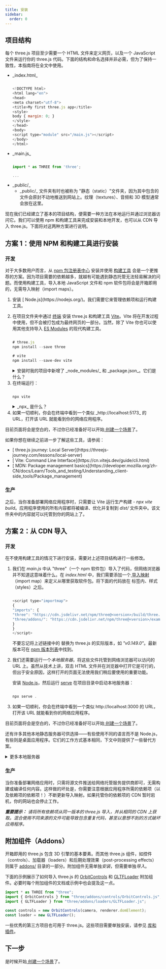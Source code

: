 ```yaml
---
title: 安装
sidebar:
  order: 0
---
```


## 项目结构

每个 three.js 项目至少需要一个 HTML 文件来定义网页，以及一个 JavaScript 文件来运行你的 three.js 代码。下面的结构和命名选择并非必需，但为了保持一致性，本指南将在全文中使用。

<ul>
<li>
_index.html_

```javascript

<!DOCTYPE html>
<html lang="en">
<head>
<meta charset="utf-8">
<title>My first three.js app</title>
<style>
body { margin: 0; }
</style>
</head>
<body>
<script type="module" src="/main.js"></script>
</body>
</html>

```

</li>
<li>
_main.js_

```javascript

import * as THREE from 'three';

...

```

</li>
<li>
_public/_
<ul>
<li>
_public/_ 文件夹有时也被称为 "静态（static）"文件夹，因为其中包含的文件会原封不动地推送到网站上。纹理（textures）、音频和 3D 模型通常会放在这里。
</li>
</ul>
</li>
</ul>

现在我们已经建立了基本的项目结构，便需要一种方法在本地运行并通过浏览器访问它。我们可以使用 npm 和构建工具来完成安装和本地开发，也可以从 CDN 导入 three.js。下面将对这两种方案进行说明。

## 方案 1：使用 NPM 和构建工具进行安装

### 开发

对于大多数用户而言，从 [ npm 包注册表中心](https://www.npmjs.com/) 安装并使用 [ 构建工具](https://eloquentjavascript.net/10_modules.html#h_zWTXAU93DC) 会是一个更推荐的方案。因为项目需要的依赖越多，就越有可能遇到静态托管无法轻易解决的问题。而使用构建工具，导入本地 JavaScript 文件和 npm 软件包将会是开箱即用的，无需导入映射（import maps）。

<ol>
<li>
安装 [ Node.js](https://nodejs.org/)。我们需要它来管理依赖项和运行构建工具。
</li>
<li>

在项目文件夹中通过 [ 终端](https://www.joshwcomeau.com/javascript/terminal-for-js-devs/) 安装 three.js 和构建工具 [ Vite](https://cn.vitejs.dev/)。Vite 将在开发过程中使用，但不会被打包成为最终网页的一部分。当然，除了 Vite 你也可以使用其他支持导入 [ ES Modules](https://eloquentjavascript.net/10_modules.html#h_zWTXAU93DC) 的现代构建工具。

```javascript

# three.js
npm install --save three

# vite
npm install --save-dev vite

```

<aside>
<details>
<summary>安装时我的项目中新增了 _node_modules/_ 和 _package.json_。它们是什么？</summary>

npm 使用 _package.json_ 来描述你已经安装的每个依赖项的版本。如果有其他人和你一起开发项目，他们只需运行 _npm install_ 就能安装每个依赖项的原始版本。如果你在使用版本控制器（如：Git、SVN）来控制代码版本，那么 _package.json_ 应当被提交。

npm 将每个依赖项的代码放在 _node_modules/_ 下的文件夹中。当Vite构建应用程序时，它会看到 “three” 的导入，并自动从该文件夹中提取 three.js 文件。 _node_modules/_ 文件夹仅在开发过程中使用，不应上传到你的网络托管提供商或提交到版本历史记录中。

</details>
</aside>
</li>
<li>
在终端运行：

```javascript

npx vite

```

<aside>
<details>
<summary>_npx_ 是什么？</summary>

npx 与 Node.js 一同安装，可运行 Vite 等命令行程序，这样你就不必自己在 _node_modules/_ 中搜索正确的文件。如果你愿意，可以将 [ Vite 的常用命令](https://cn.vitejs.dev/guide/#command-line-interface) 放入 [ package.json:scripts](https://docs.npmjs.com/cli/v9/using-npm/scripts) 列表，然后使用 _npm run dev_ 代替。

</details>
</aside>
</li>
<li>
如果一切顺利，你会在终端中看到一个类似 _http://localhost:5173_ 的 URL，打开该 URL 就能看到你的网络应用程序。
</li>
</ol>

目前页面将会是空白的，不过你已经准备好可以开始[ 创建一个场景](/manual/zh/introduction/Creating-a-scene)了。

如果你想在继续之前进一步了解这些工具，请参阅：

<ul>
  <li>
    [ three.js journey: Local
    Server](https://threejs-journey.com/lessons/local-server)
  </li>
  <li>[ Vite: Command Line Interface](https://cn.vitejs.dev/guide/cli.html)</li>
  <li>
    [ MDN: Package management
    basics](https://developer.mozilla.org/zh-CN/docs/Learn/Tools_and_testing/Understanding_client-side_tools/Package_management)
  </li>
</ul>

### 生产

之后，当你准备部署网络应用程序时，只需要让 Vite 运行生产构建 - _npx vite build_。应用程序使用的所有内容都将被编译、优化并复制到 _dist/_ 文件夹中。该文件夹中的内容就可以托管到你的网站上了。

## 方案 2：从 CDN 导入

### 开发

在不使用构建工具的情况下进行安装，需要对上述项目结构进行一些修改。

<ol>
<li>

我们在 _main.js_ 中从 "three"（一个 npm 软件包）导入了代码，但网络浏览器并不知道这意味着什么。在 _index.html_ 中，我们需要添加一个[ 导入映射](https://developer.mozilla.org/zh-CN/docs/Web/HTML/Element/script/type/importmap)（import map）来定义从哪里获取软件包。将下面的代码放在 _<head></head>_ 标签内、样式（styles）之后。

```javascript

<script type="importmap">
{
"imports": {
"three": "https://cdn.jsdelivr.net/npm/three@<version>/build/three.module.js",
"three/addons/": "https://cdn.jsdelivr.net/npm/three@<version>/examples/jsm/"
}
}
</script>

```

不要忘记将上述链接中的 _<version>_ 替换为 three.js 的实际版本，如 _"v0.149.0"_。最新版本可在 [ npm 版本列表](https://www.npmjs.com/package/three?activeTab=versions)中找到。

</li>
<li>

我们还需要运行一个*本地服务器*，将这些文件托管到网络浏览器可以访问的 URL 上。虽然从技术上讲，双击 HTML 文件并在浏览器中打开它是可行的，但出于安全原因，这样打开的页面无法使用我们稍后要使用的重要功能。

安装 [ Node.js](https://nodejs.org/)，然后运行 [ serve](https://www.npmjs.com/package/serve) 在项目目录中启动本地服务器：

```javascript

npx serve .

```

</li>
<li>
如果一切顺利，你会在终端中看到一个类似 http://localhost:3000 的 URL，打开该 URL 就能看到你的网络应用程序。
</li>
</ol>

目前页面将会是空白的，不过你已经准备好可以开始[ 创建一个场景](/manual/zh/introduction/Creating-a-scene)了。

还有许多其他本地静态服务器可供选择——有些使用不同的语言而不是 Node.js，有些则是桌面应用程序。它们的工作方式基本相同，下文中则提供了一些替代方案。

<details>
<summary>更多本地服务器</summary>

### 命令行（Command Line）

命令行本地服务器通过终端窗口运行。可能需要先安装相关的编程语言。

<ul>
  <li>_npx http-server_ (Node.js)</li>
  <li>_npx five-server_ (Node.js)</li>
  <li>_python -m SimpleHTTPServer_ (Python 2.x)</li>
  <li>_python -m http.server_ (Python 3.x)</li>
  <li>_php -S localhost:8000_ (PHP 5.4+)</li>
</ul>

### GUI

GUI 本地服务器在计算机上以应用程序窗口的形式运行，并可以有一个用户界面。

<ul>
  <li>[ Servez](https://greggman.github.io/servez)</li>
</ul>

### 代码编辑器的插件

有些代码编辑器的插件可以按需生成一个简单的服务器。

<ul>
  <li>
    Visual Studio Code：[ Five
    Server](https://marketplace.visualstudio.com/items?itemName=yandeu.five-server)
  </li>
  <li>
    Visual Studio Code：[ Live
    Server](https://marketplace.visualstudio.com/items?itemName=ritwickdey.LiveServer)
  </li>
  <li>Atom：[ Live Server](https://atom.io/packages/atom-live-server)</li>
</ul>

</details>

### 生产

当你准备部署网络应用时，只需将源文件推送给网络托管服务提供商即可，无需构建或编译任何内容。这样做的坏处是，你需要注意根据应用程序所需的依赖项（以及依赖项的依赖项！）不断更新导入映射。如果托管你的依赖项的 CDN 暂时宕机，你的网站也会停止工作。

_**重要提示：** 请将所有依赖项从同一版本的 three.js 导入，并从相同的 CDN 上获取。混合使用不同来源的文件可能导致包含重复代码，甚至以意想不到的方式破坏应用程序。_

## 附加组件（Addons）

开箱即用的 three.js 包含 3D 引擎的基本要素。而其他 three.js 组件，如控件（controls）、加载器（loaders）和后期处理效果（post-processing effects）则属于 [ addons/](https://github.com/mrdoob/three.js/tree/dev/examples/jsm) 目录的一部分。附加组件无需单独*安装*，但需要单独*导入*。

下面的示例展示了如何导入 three.js 的 [OrbitControls](examples/controls/OrbitControls) 和 [GLTFLoader](examples/loaders/GLTFLoader) 附加组件。必要时每个附加组件的文档或示例中也会提及这一点。

```javascript
import * as THREE from "three";
import { OrbitControls } from "three/addons/controls/OrbitControls.js";
import { GLTFLoader } from "three/addons/loaders/GLTFLoader.js";

const controls = new OrbitControls(camera, renderer.domElement);
const loader = new GLTFLoader();
```

一些优秀的第三方项目也可用于 three.js。这些项目需要单独安装，请参见 [ 库和插件](/manual/zh/introduction/Libraries-and-Plugins)。

## 下一步

是时候开始[ 创建一个场景](/manual/zh/introduction/Creating-a-scene)了。

